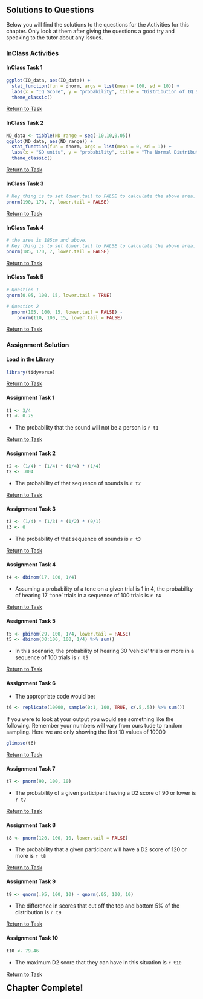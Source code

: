 ## Solutions to Questions

Below you will find the solutions to the questions for the Activities for this chapter. Only look at them after giving the questions a good try and speaking to the tutor about any issues.

### InClass Activities

#### InClass Task 1

```r
ggplot(IQ_data, aes(IQ_data)) + 
  stat_function(fun = dnorm, args = list(mean = 100, sd = 10)) +
  labs(x = "IQ Score", y = "probability", title = "Distribution of IQ Scores") +
  theme_classic()
```

[Return to Task](#Ch4InClassQueT1)

#### InClass Task 2

```r
ND_data <- tibble(ND_range = seq(-10,10,0.05))
ggplot(ND_data, aes(ND_range)) + 
  stat_function(fun = dnorm, args = list(mean = 0, sd = 1)) +
  labs(x = "SD units", y = "probability", title = "The Normal Distribution") +
  theme_classic()
```

[Return to Task](#Ch4InClassQueT2)

#### InClass Task 3

```r
# Key thing is to set lower.tail to FALSE to calculate the above area.
pnorm(190, 170, 7, lower.tail = FALSE)
```

[Return to Task](#Ch4InClassQueT3)

#### InClass Task 4

```r
# the area is 185cm and above. 
# Key thing is to set lower.tail to FALSE to calculate the above area.
pnorm(185, 170, 7, lower.tail = FALSE)
```

[Return to Task](#Ch4InClassQueT4)

#### InClass Task 5

```r
# Question 1
qnorm(0.95, 100, 15, lower.tail = TRUE)

# Question 2
  pnorm(105, 100, 15, lower.tail = FALSE) -
    pnorm(110, 100, 15, lower.tail = FALSE)
```

[Return to Task](#Ch4InClassQueT5)

### Assignment Solution

#### Load in the Library

```r
library(tidyverse)
```

[Return to Task](#Ch4AssignQueLib)

#### Assignment Task 1

```r
t1 <- 3/4
t1 <- 0.75
```

* The probability that the sound will not be a person is `r t1`

[Return to Task](#Ch4AssignQueT1)

#### Assignment Task 2

```r
t2 <- (1/4) * (1/4) * (1/4) * (1/4)
t2 <- .004
```

* The probability of that sequence of sounds is `r t2`

[Return to Task](#Ch4AssignQueT2)

#### Assignment Task 3

```r
t3 <- (1/4) * (1/3) * (1/2) * (0/1)
t3 <- 0
```

* The probability of that sequence of sounds is `r t3`

[Return to Task](#Ch4AssignQueT3)

#### Assignment Task 4

```r
t4 <- dbinom(17, 100, 1/4)
```

* Assuming a probability of a tone on a given trial is 1 in 4, the probability of hearing 17 'tone' trials in a sequence of 100 trials is `r t4`

[Return to Task](#Ch4AssignQueT4)

#### Assignment Task 5

```r
t5 <- pbinom(29, 100, 1/4, lower.tail = FALSE)
t5 <- dbinom(30:100, 100, 1/4) %>% sum()
```

* In this scenario, the probability of hearing 30 'vehicle' trials or more in a sequence of 100 trials is `r t5`

[Return to Task](#Ch4AssignQueT5)

#### Assignment Task 6

* The appropriate code would be: 

```r
t6 <- replicate(10000, sample(0:1, 100, TRUE, c(.5,.5)) %>% sum())
```

If you were to look at your output you would see something like the following. Remember your numbers will vary from ours tude to random sampling. Here we are only showing the first 10 values of 10000

```r
glimpse(t6)
```

[Return to Task](#Ch4AssignQueT6)

#### Assignment Task 7

```r
t7 <- pnorm(90, 100, 10)
```

* The probability of a given participant having a D2 score of 90 or lower is `r t7`

[Return to Task](#Ch4AssignQueT7)

#### Assignment Task 8

```r
t8 <- pnorm(120, 100, 10, lower.tail = FALSE)
```

* The probability that a given participant will have a D2 score of 120 or more is `r t8`

[Return to Task](#Ch4AssignQueT8)

#### Assignment Task 9

```r
t9 <- qnorm(.95, 100, 10) - qnorm(.05, 100, 10)
```

* The difference in scores that cut off the top and bottom 5% of the distribution is `r t9`

[Return to Task](#Ch4AssignQueT9)

#### Assignment Task 10

```r
t10 <- 79.46
```

* The maximum D2 score that they can have in this situation is `r t10`

[Return to Task](#Ch4AssignQueT10)


<span style="font-size: 22px; font-weight: bold; color: var(--purple);">Chapter Complete!</span>